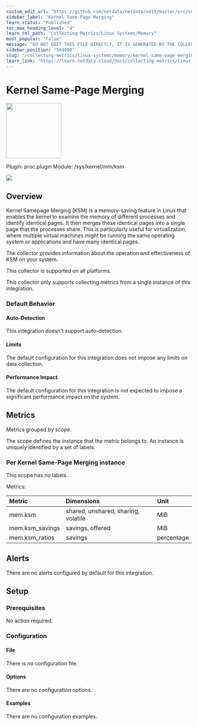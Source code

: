```yaml
---
custom_edit_url: "https://github.com/netdata/netdata/edit/master/src/collectors/proc.plugin/metadata.yaml"
sidebar_label: "Kernel Same-Page Merging"
learn_status: "Published"
toc_max_heading_level: "4"
learn_rel_path: "Collecting Metrics/Linux Systems/Memory"
most_popular: "False"
message: "DO NOT EDIT THIS FILE DIRECTLY, IT IS GENERATED BY THE COLLECTOR'S metadata.yaml FILE"
sidebar_position: "564000"
slug: "/collecting-metrics/linux-systems/memory/kernel-same-page-merging"
learn_link: "https://learn.netdata.cloud/docs/collecting-metrics/linux-systems/memory/kernel-same-page-merging"
---
```



# Kernel Same-Page Merging


<img src="https://netdata.cloud/img/microchip.svg" width="150"/>


Plugin: proc.plugin
Module: /sys/kernel/mm/ksm

<img src="https://img.shields.io/badge/maintained%20by-Netdata-%2300ab44" />

## Overview

Kernel Samepage Merging (KSM) is a memory-saving feature in Linux that enables the kernel to examine the
memory of different processes and identify identical pages. It then merges these identical pages into a
single page that the processes share. This is particularly useful for virtualization, where multiple virtual
machines might be running the same operating system or applications and have many identical pages.

The collector provides information about the operation and effectiveness of KSM on your system.




This collector is supported on all platforms.

This collector only supports collecting metrics from a single instance of this integration.


### Default Behavior

#### Auto-Detection

This integration doesn't support auto-detection.

#### Limits

The default configuration for this integration does not impose any limits on data collection.

#### Performance Impact

The default configuration for this integration is not expected to impose a significant performance impact on the system.


## Metrics

Metrics grouped by *scope*.

The scope defines the instance that the metric belongs to. An instance is uniquely identified by a set of labels.



### Per Kernel Same-Page Merging instance



This scope has no labels.

Metrics:

| Metric | Dimensions | Unit |
|:------|:----------|:----|
| mem.ksm | shared, unshared, sharing, volatile | MiB |
| mem.ksm_savings | savings, offered | MiB |
| mem.ksm_ratios | savings | percentage |



## Alerts

There are no alerts configured by default for this integration.


## Setup

### Prerequisites

No action required.

### Configuration

#### File

There is no configuration file.
#### Options



There are no configuration options.

#### Examples
There are no configuration examples.


